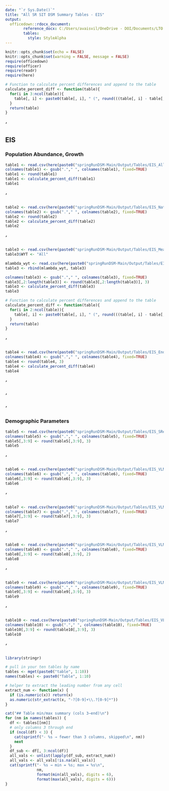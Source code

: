 ```yaml
---
date: "`r Sys.Date()`"
title: "All SR SIT DSM Summary Tables - EIS"
output: 
  officedown::rdocx_document:
        reference_docx: C:/Users/avaisvil/OneDrive - DOI/Documents/LTO Modeling/SIT-DSM-LTO/TableTemplate.docx
        tables:
          style: StyleAlpha
---
```

  
```r
knitr::opts_chunk$set(echo = FALSE)
knitr::opts_chunk$set(warning = FALSE, message = FALSE) 
require(officedown)
require(officer)
require(readr)
require(here)
```

```r
# Function to calculate percent differences and append to the table
calculate_percent_diff <- function(table){
  for(i in 3:ncol(table)){
    table[, i] <- paste0(table[, i], " (", round(((table[, i] - table[, 2]) / table[, 2]) * 100, 1), ")")
  }
  return(table)
}
```

##### '
## EIS 

### Population Abundance, Growth

```r
table1 <- read.csv(here(paste0("springRunDSM-Main/Output/Tables/EIS_AllSpawners.csv")))
colnames(table1) <- gsub("."," ", colnames(table1), fixed=TRUE)
table1 <- round(table1)
table1 <- calculate_percent_diff(table1)
table1
```

##### '

```r
table2 <- read.csv(here(paste0("springRunDSM-Main/Output/Tables/EIS_NatSpawners.csv")))
colnames(table2) <- gsub("."," ", colnames(table2), fixed=TRUE)
table2 <- round(table2)
table2 <- calculate_percent_diff(table2)
table2
```

##### '

```r
table3 <- read.csv(here(paste0("springRunDSM-Main/Output/Tables/EIS_MeanLambda.csv")))
table3$WYT <- "All"

mlambda_wyt <- read.csv(here(paste0("springRunDSM-Main/Output/Tables/EIS_WYTMeanLambda.csv")))
table3 <- rbind(mlambda_wyt, table3)

colnames(table3) <- gsub("."," ", colnames(table3), fixed=TRUE)
table3[,2:length(table3)] <- round(table3[,2:length(table3)], 3)
table3 <- calculate_percent_diff(table3)
table3
```

```r
# Function to calculate percent differences and append to the table
calculate_percent_diff <- function(table){
  for(i in 2:ncol(table)){
    table[, i] <- paste0(table[, i], " (", round(((table[, i] - table[, 1]) / table[, 1]) * 100, 1), ")")
  }
  return(table)
}
```

##### '

```r
table4 <- read.csv(here(paste0("springRunDSM-Main/Output/Tables/EIS_EndLambda.csv")))
colnames(table4) <- gsub("."," ", colnames(table4), fixed=TRUE)
table4 <- round(table4, 3)
table4 <- calculate_percent_diff(table4)
table4
```

##### '

##### '
##### ' 
### Demographic Parameters

```r
table5 <- read.csv(here(paste0("springRunDSM-Main/Output/Tables/EIS_SRearUSR.csv")))
colnames(table5) <- gsub("."," ", colnames(table5), fixed=TRUE)
table5[,3:9] <- round(table5[,3:9], 3)
table5
```
##### ' 

```r
table6 <- read.csv(here(paste0("springRunDSM-Main/Output/Tables/EIS_VLMigrUM.csv")))
colnames(table6) <- gsub("."," ", colnames(table6), fixed=TRUE)
table6[,3:9] <- round(table6[,3:9], 3)
table6
```
##### ' 

```r
table7 <- read.csv(here(paste0("springRunDSM-Main/Output/Tables/EIS_VLMigrLM.csv")))
colnames(table7) <- gsub("."," ", colnames(table7), fixed=TRUE)
table7[,3:9] <- round(table7[,3:9], 3)
table7
```

##### '
```r
table8 <- read.csv(here(paste0("springRunDSM-Main/Output/Tables/EIS_VLMigrLL.csv")))
colnames(table8) <- gsub("."," ", colnames(table8), fixed=TRUE)
table8[,3:9] <- round(table8[,3:9], 2)
table8
```

##### '
```r
table9 <- read.csv(here(paste0("springRunDSM-Main/Output/Tables/EIS_VLMigrNDelta.csv")))
colnames(table9) <- gsub("."," ", colnames(table9), fixed=TRUE)
table9[,3:9] <- round(table9[,3:9], 3)
table9
```

##### '
```r
table10 <- read.csv(here(paste0("springRunDSM-Main/Output/Tables/EIS_VLMigrSDelta.csv")))
colnames(table10) <- gsub("."," ", colnames(table10), fixed=TRUE)
table10[,3:9] <- round(table10[,3:9], 3)
table10
```
##### '

```r
library(stringr)

# pull in your ten tables by name
tables <- mget(paste0("table", 1:10))
names(tables) <- paste0("Table", 1:10)

# helper to extract the leading number from any cell
extract_num <- function(x) {
  if (is.numeric(x)) return(x)
  as.numeric(str_extract(x, "-?[0-9]+\\.?[0-9]*"))
}

cat("## Table min/max summary (cols 3–end)\n")
for (nm in names(tables)) {
  df <- tables[[nm]]
  # only columns 3 through end
  if (ncol(df) < 3) {
    cat(sprintf("- %s → fewer than 3 columns, skipped\n", nm))
    next
  }
  df_sub <- df[, 3:ncol(df)]
  all_vals <- unlist(lapply(df_sub, extract_num))
  all_vals <- all_vals[!is.na(all_vals)]
  cat(sprintf("- %s → min = %s; max = %s\n",
              nm,
              format(min(all_vals), digits = 6),
              format(max(all_vals), digits = 6)))
}
```

